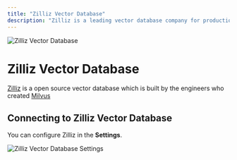 ```yaml
---
title: "Zilliz Vector Database"
description: "Zilliz is a leading vector database company for production-ready AI which is built by the engineers who created Milvus"
---
```



<Image
  src="/images/anythingllm-setup/vector-database-configuration/cloud/zilliz/header-image.png" 
  height={1080} 
  width={1920} 
  quality={100}
  alt="Zilliz Vector Database"
/>

# Zilliz Vector Database

[Zilliz](https://zilliz.com/) is a open source vector database which is built by the engineers who created [Milvus](https://milvus.io/)


## Connecting to Zilliz Vector Database

You can configure Zilliz in the **Settings**.

<Image
  src="/images/anythingllm-setup/vector-database-configuration/cloud/zilliz/zilliz-vectordb.png" 
  height={1080} 
  width={1920} 
  quality={100}
  alt="Zilliz Vector Database Settings"
/>